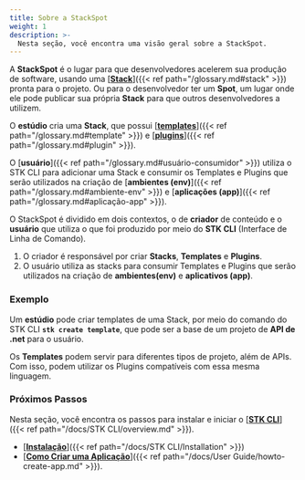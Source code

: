 ```yaml
---
title: Sobre a StackSpot
weight: 1
description: >-
  Nesta seção, você encontra uma visão geral sobre a StackSpot.
---
```


A **StackSpot** é o lugar para que desenvolvedores acelerem sua produção de software, usando uma [<ins>**Stack**</ins>]({{< ref path="/glossary.md#stack" >}}) pronta para o projeto. Ou para o desenvolvedor ter um **Spot**, um lugar onde ele pode publicar sua própria **Stack** para que outros desenvolvedores a utilizem.  

O **estúdio** cria uma **Stack**, que possui [<ins>**templates**</ins>]({{< ref path="/glossary.md#template" >}}) e [<ins>**plugins**</ins>]({{< ref path="/glossary.md#plugin" >}}).

O [**usuário**]({{< ref path="/glossary.md#usuário-consumidor" >}}) utiliza o STK CLI para adicionar uma Stack e consumir os Templates e Plugins que serão utilizados na criação de [**ambientes (env)**]({{< ref path="/glossary.md#ambiente-env" >}}) e [**aplicações (app)**]({{< ref path="/glossary.md#aplicação-app" >}}).

O StackSpot é dividido em dois contextos, o de **criador** de conteúdo e o **usuário** que utiliza o que foi produzido por meio do **STK CLI** (Interface de Linha de Comando). 

1. O criador é responsável por criar **Stacks**, **Templates** e **Plugins**.
2. O usuário utiliza as stacks para consumir Templates e Plugins que serão utilizados na criação de **ambientes(env)** e **aplicativos (app)**.


### **Exemplo**  
Um **estúdio** pode criar templates de uma Stack, por meio do comando do STK CLI **`stk create template`**, que pode ser a base de um projeto de **API de .net** para o usuário.

Os **Templates** podem servir para diferentes tipos de projeto, além de APIs. Com isso, podem utilizar os Plugins compatíveis com essa mesma linguagem.  

### **Próximos Passos**    
Nesta seção, você encontra os passos para instalar e iniciar o [<ins>**STK CLI**</ins>]({{< ref path="/docs/STK CLI/overview.md" >}}).
- [<ins>**Instalação**</ins>]({{< ref path="/docs/STK CLI/Installation" >}})  
- [<ins>**Como Criar uma Aplicação**</ins>]({{< ref path="/docs/User Guide/howto-create-app.md" >}}).

